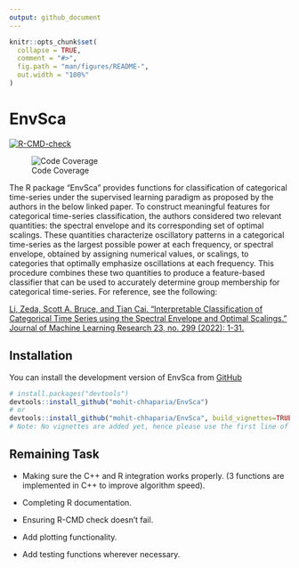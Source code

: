 ```yaml
---
output: github_document
---
```


<!-- README.md is generated from README.Rmd. Please edit that file -->

```r
knitr::opts_chunk$set(
  collapse = TRUE,
  comment = "#>",
  fig.path = "man/figures/README-",
  out.width = "100%"
)
```

# EnvSca

<!-- badges: start -->

[![R-CMD-check](https://github.com/mohit-chhaparia/EnvSca/actions/workflows/R-CMD-check.yaml/badge.svg)](https://github.com/mohit-chhaparia/EnvSca/actions/workflows/R-CMD-check.yaml)

![Code Coverage](man/figures/code-coverage-badge.svg)

<!-- badges: end -->

The R package "EnvSca" provides functions for classification of categorical time-series under the supervised learning paradigm as proposed by the authors in the below linked paper. To construct meaningful features for categorical time-series classification, the authors considered two relevant quantities: the spectral envelope and its corresponding set of optimal scalings. These quantities characterize oscillatory patterns in a categorical time-series as the largest possible power at each frequency, or spectral envelope, obtained by assigning numerical values, or scalings, to categories that optimally emphasize oscillations at each frequency. This procedure combines these two quantities to produce a feature-based classifier that can be used to accurately determine group membership for categorical time-series. For reference, see the following:

[Li, Zeda, Scott A. Bruce, and Tian Cai. "Interpretable Classification of Categorical Time Series using the Spectral Envelope and Optimal Scalings." Journal of Machine Learning Research 23, no. 299 (2022): 1-31.](https://jmlr.org/papers/v23/21-0369.html)

## Installation

You can install the development version of EnvSca from [GitHub](https://github.com/mohit-chhaparia/EnvSca)

``` r
# install.packages("devtools")
devtools::install_github("mohit-chhaparia/EnvSca")
# or
devtools::install_github("mohit-chhaparia/EnvSca", build_vignettes=TRUE)
# Note: No vignettes are added yet, hence please use the first line of code to install the package.
```

## Remaining Task

-   Making sure the C++ and R integration works properly. (3 functions are implemented in C++ to improve algorithm speed).

-   Completing R documentation.

-   Ensuring R-CMD check doesn't fail.

-   Add plotting functionality.

-   Add testing functions wherever necessary.
